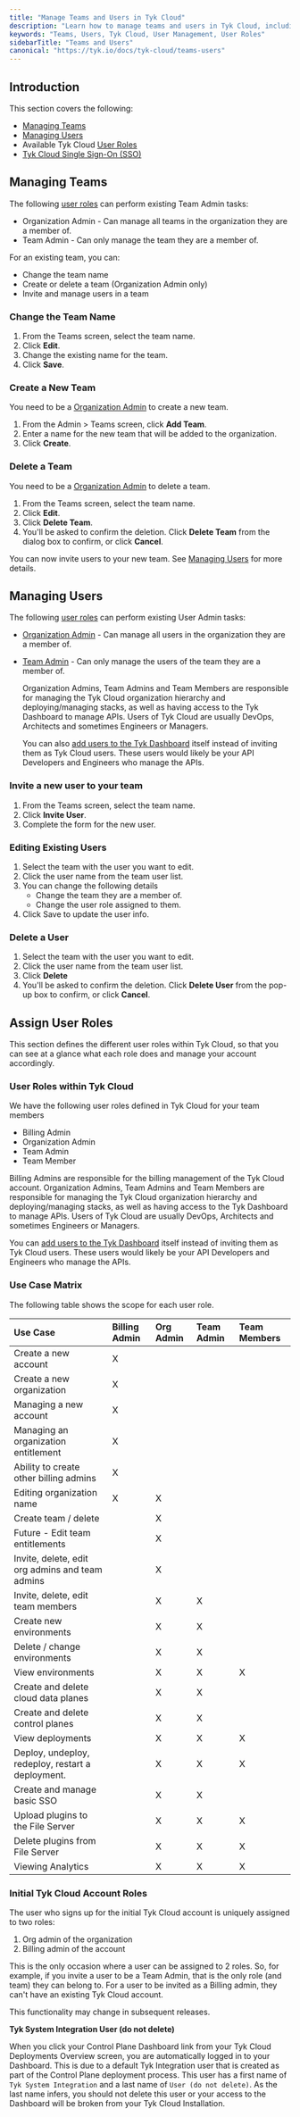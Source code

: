 ```yaml
---
title: "Manage Teams and Users in Tyk Cloud"
description: "Learn how to manage teams and users in Tyk Cloud, including user roles, team management, and single sign-on (SSO) configuration."
keywords: "Teams, Users, Tyk Cloud, User Management, User Roles"
sidebarTitle: "Teams and Users"
canonical: "https://tyk.io/docs/tyk-cloud/teams-users"
---
```


## Introduction

This section covers the following:

- [Managing Teams](#managing-teams)
- [Managing Users](/tyk-cloud/teams-users)
- Available Tyk Cloud [User Roles](/tyk-cloud/teams-users#user-roles-within-tyk-cloud)
- [Tyk Cloud Single Sign-On (SSO)](/tyk-cloud/teams-users/single-sign-on)

## Managing Teams 

The following [user roles](/tyk-cloud/teams-users#user-roles-within-tyk-cloud) can perform existing Team Admin tasks:

* Organization Admin - Can manage all teams in the organization they are a member of.
* Team Admin - Can only manage the team they are a member of.

For an existing team, you can:

* Change the team name
* Create or delete a team (Organization Admin only)
* Invite and manage users in a team
  
### Change the Team Name

1. From the Teams screen, select the team name.
2. Click **Edit**.
3. Change the existing name for the team.
4. Click **Save**.

### Create a New Team

You need to be a [Organization Admin](/tyk-cloud/teams-users#assign-user-roles) to create a new team.

1. From the Admin > Teams screen, click **Add Team**.
2. Enter a name for the new team that will be added to the organization.
3. Click **Create**.

### Delete a Team

You need to be a [Organization Admin](/tyk-cloud/teams-users#assign-user-roles) to delete a team.

1. From the Teams screen, select the team name.
2. Click **Edit**.
3. Click **Delete Team**.
4. You'll be asked to confirm the deletion. Click **Delete Team** from the dialog box to confirm, or click **Cancel**.

You can now invite users to your new team. See [Managing Users](/tyk-cloud/teams-users) for more details.


## Managing Users

The following [user roles](/tyk-cloud/teams-users#user-roles-within-tyk-cloud) can perform existing User Admin tasks:

* [Organization Admin](/tyk-cloud/teams-users#assign-user-roles) - Can manage all users in the organization they are a member of.
* [Team Admin](/tyk-cloud/teams-users#assign-user-roles) - Can only manage the users of the team they are a member of.



    <Note>
    Organization Admins, Team Admins and Team Members are responsible for managing the Tyk Cloud organization hierarchy and deploying/managing stacks, as well as having access to the Tyk Dashboard to manage APIs. Users of Tyk Cloud are usually DevOps, Architects and sometimes Engineers or Managers.

    You can also [add users to the Tyk Dashboard](/api-management/user-management#manage-tyk-dashboard-users) itself instead of inviting them as Tyk Cloud users. These users would likely be your API Developers and Engineers who manage the APIs.
    </Note>


### Invite a new user to your team

1. From the Teams screen, select the team name.
2. Click **Invite User**.
3. Complete the form for the new user.

### Editing Existing Users

1. Select the team with the user you want to edit.
2. Click the user name from the team user list.
3. You can change the following details
   * Change the team they are a member of.
   * Change the user role assigned to them.
4. Click Save to update the user info.

### Delete a User

1. Select the team with the user you want to edit.
2. Click the user name from the team user list.
3. Click **Delete**
4. You'll be asked to confirm the deletion. Click **Delete User** from the pop-up box to confirm, or click **Cancel**.


## Assign User Roles

This section defines the different user roles within Tyk Cloud, so that you can see at a glance what each role does and manage your account accordingly.

### User Roles within Tyk Cloud

We have the following user roles defined in Tyk Cloud for your team members

* Billing Admin
* Organization Admin
* Team Admin
* Team Member

Billing Admins are responsible for the billing management of the Tyk Cloud account. Organization Admins, Team Admins and Team Members are responsible for managing the Tyk Cloud organization hierarchy and deploying/managing stacks, as well as having access to the Tyk Dashboard to manage APIs. Users of Tyk Cloud are usually DevOps, Architects and sometimes Engineers or Managers.

You can [add users to the Tyk Dashboard](/api-management/user-management#manage-tyk-dashboard-users) itself instead of inviting them as Tyk Cloud users. These users would likely be your API Developers and Engineers who manage the APIs.   

### Use Case Matrix

The following table shows the scope for each user role.


| Use Case                                          | Billing Admin | Org Admin | Team Admin | Team Members |
| :--------------------------------------------------- | :--------------- | :----------- | :------------ | :-------------- |
| Create a new account                              | X             |           |            |              |
| Create a new organization                         | X             |           |            |              |
| Managing a new account                            | X             |           |            |              |
| Managing an organization entitlement              | X             |           |            |              |
| Ability to create other billing admins            | X             |           |            |              |
| Editing organization name                         | X             | X         |            |              |
| Create team / delete                              |               | X         |            |              |
| Future - Edit team entitlements                   |               | X         |            |              |
| Invite, delete, edit org admins and team admins   |               | X         |            |              |
| Invite, delete, edit team members                 |               | X         | X          |              |
| Create new environments                           |               | X         | X          |              |
| Delete / change environments                      |               | X         | X          |              |
| View environments                                 |               | X         | X          | X            |
| Create and delete cloud data planes               |               | X         | X          |              |
| Create and delete control planes                  |               | X         | X          |              |
| View deployments                                  |               | X         | X          | X            |
| Deploy, undeploy, redeploy, restart a deployment. |               | X         | X          | X            |
| Create and manage basic SSO                       |               | X         | X          |              |
| Upload plugins to the File Server                 |               | X         | X          | X            |
| Delete plugins from File Server                   |               | X         | X          | X            |
| Viewing Analytics                                 |               | X         | X          | X            |

### Initial Tyk Cloud Account Roles

The user who signs up for the initial Tyk Cloud account is uniquely assigned to two roles:

1. Org admin of the organization
2. Billing admin of the account

This is the only occasion where a user can be assigned to 2 roles. So, for example, if you invite a user to be a Team Admin, that is the only role (and team) they can belong to. For a user to be invited as a Billing admin, they can't have an existing Tyk Cloud account.


<Note>
This functionality may change in subsequent releases.
</Note>


**Tyk System Integration User (do not delete)**

When you click your Control Plane Dashboard link from your Tyk Cloud Deployments Overview screen, you are automatically logged in to your Dashboard. This is due to a default Tyk Integration user that is created as part of the Control Plane deployment process. This user has a first name of `Tyk System Integration` and a last name of `User (do not delete)`. As the last name infers, you should not delete this user or your access to the Dashboard will be broken from your Tyk Cloud Installation.

